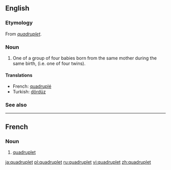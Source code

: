 {{wikipedia}}
==English==

===Etymology===
From {{etyl|fr}} ''[[#French|quadruplet]]''.

===Noun===
{{en-noun}}

# One of a group of four babies born from the same mother during the same birth, (i.e. one of four twins).

====Translations====
*French: [[quadruplé]]
*Turkish: [[dördüz]]

===See also===
{{coefficient}}

----

==French==

===Noun===
{{fr-noun|m}}

# [[#Noun|quadruplet]]

[[ja:quadruplet]]
[[pl:quadruplet]]
[[ru:quadruplet]]
[[vi:quadruplet]]
[[zh:quadruplet]]